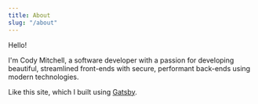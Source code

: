```yaml
---
title: About
slug: "/about"
---
```


Hello!

I'm Cody Mitchell, a software developer with a passion for developing beautiful, streamlined front-ends with secure, performant back-ends using modern technologies.

Like this site, which I built using [Gatsby](https://www.gatsbyjs.org/).